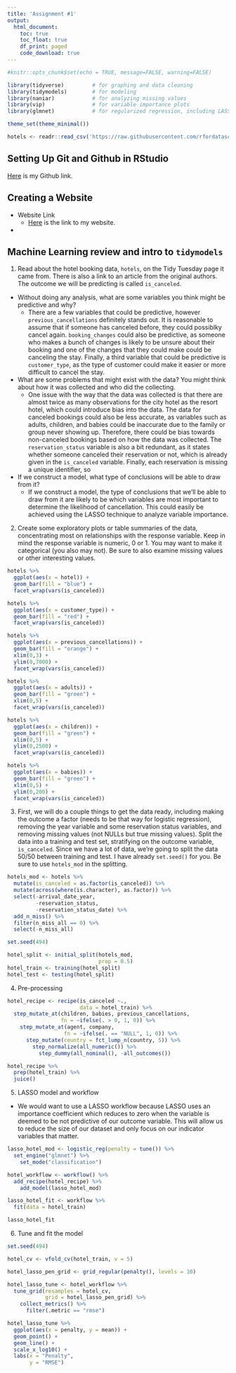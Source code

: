 ```yaml
---
title: 'Assignment #1'
output: 
  html_document:
    toc: true
    toc_float: true
    df_print: paged
    code_download: true
---
```


```r
#knitr::opts_chunk$set(echo = TRUE, message=FALSE, warning=FALSE)
```

```r
library(tidyverse)         # for graphing and data cleaning
library(tidymodels)        # for modeling
library(naniar)            # for analyzing missing values
library(vip)               # for variable importance plots
library(glmnet)            # for regularized regression, including LASSO
```

```r
theme_set(theme_minimal())
```

```r
hotels <- readr::read_csv('https://raw.githubusercontent.com/rfordatascience/tidytuesday/master/data/2020/2020-02-11/hotels.csv')
```


## Setting Up Git and Github in RStudio

[Here](https://github.com/alexdenzler/STAT494_site_Denzler) is my Github link.


## Creating a Website

* Website Link
  + [Here](https://upbeat-hawking-b9ef26.netlify.app) is the link to my website.
  
* 


## Machine Learning review and intro to `tidymodels`

(@) Read about the hotel booking data, `hotels`, on the Tidy Tuesday page it came from. There is also a link to an article from the original authors. The outcome we will be predicting is called `is_canceled`.

* Without doing any analysis, what are some variables you think might be predictive and why?
  + There are a few variables that could be predictive, however `previous_cancellations` definitely stands out. It is reasonable to assume that if someone has canceled before, they could possiblky cancel again. `booking_changes` could also be predictive, as someone who makes a bunch of changes is likely to be unsure about their booking and one of the changes that they could make could be canceling the stay. Finally, a third variable that could be predictive is `customer_type`, as the type of customer could make it easier or more difficult to cancel the stay. 
  
* What are some problems that might exist with the data? You might think about how it was collected and who did the collecting.
  + One issue with the way that the data was collected is that there are almost twice as many observations for the city hotel as the resort hotel, which could introduce bias into the data. The data for canceled bookings could also be less accurate, as variables such as adults, children, and babies could be inaccurate due to the family or group never showing up. Therefore, there could be bias towards non-canceled bookings based on how the data was collected. The `reservation_status` variable is also a bit redundant, as it states whether someone canceled their reservation or not, which is already given in the `is_canceled` variable. Finally, each reservation is missing a unique identifier, so 
  
* If we construct a model, what type of conclusions will be able to draw from it?
  + If we construct a model, the type of conclusions that we'll be able to draw from it are likely to be which variables are most important to determine the likelihood of cancellation. This could easily be achieved using the LASSO technique to analyze variable importance.
  

(@) Create some exploratory plots or table summaries of the data, concentrating most on relationships with the response variable. Keep in mind the response variable is numeric, 0 or 1. You may want to make it categorical (you also may not). Be sure to also examine missing values or other interesting values.

```r
hotels %>% 
  ggplot(aes(x = hotel)) + 
  geom_bar(fill = "blue") + 
  facet_wrap(vars(is_canceled))
```
```r
hotels %>% 
  ggplot(aes(x = customer_type)) + 
  geom_bar(fill = "red") +
  facet_wrap(vars(is_canceled))
```

```r
hotels %>% 
  ggplot(aes(x = previous_cancellations)) +
  geom_bar(fill = "orange") +
  xlim(0,3) +
  ylim(0,7000) +
  facet_wrap(vars(is_canceled))
```


```r
hotels %>% 
  ggplot(aes(x = adults)) + 
  geom_bar(fill = "green") +
  xlim(0,5) +
  facet_wrap(vars(is_canceled))
```
```r
hotels %>% 
  ggplot(aes(x = children)) + 
  geom_bar(fill = "green") +
  xlim(0,5) +
  ylim(0,2500) +
  facet_wrap(vars(is_canceled))
```

```r
hotels %>% 
  ggplot(aes(x = babies)) + 
  geom_bar(fill = "green") +
  xlim(0,5) +
  ylim(0,200) +
  facet_wrap(vars(is_canceled))
```


(@) First, we will do a couple things to get the data ready, including making the outcome a factor (needs to be that way for logistic regression), removing the year variable and some reservation status variables, and removing missing values (not NULLs but true missing values). Split the data into a training and test set, stratifying on the outcome variable, `is_canceled`. Since we have a lot of data, we’re going to split the data 50/50 between training and test. I have already `set.seed()` for you. Be sure to use `hotels_mod` in the splitting.

```r
hotels_mod <- hotels %>% 
  mutate(is_canceled = as.factor(is_canceled)) %>% 
  mutate(across(where(is.character), as.factor)) %>% 
  select(-arrival_date_year,
         -reservation_status,
         -reservation_status_date) %>% 
  add_n_miss() %>% 
  filter(n_miss_all == 0) %>% 
  select(-n_miss_all)

set.seed(494)
```

```r
hotel_split <- initial_split(hotels_mod,
                             prop = 0.5)
hotel_train <- training(hotel_split)
hotel_test <- testing(hotel_split)
```

(@) Pre-processing

```r
hotel_recipe <- recipe(is_canceled ~.,
                       data = hotel_train) %>% 
  step_mutate_at(children, babies, previous_cancellations,
                 fn = ~ifelse(. > 0, 1, 0)) %>% 
    step_mutate_at(agent, company,
                  fn = ~ifelse(. == "NULL", 1, 0)) %>% 
      step_mutate(country = fct_lump_n(country, 5)) %>% 
        step_normalize(all_numeric()) %>% 
          step_dummy(all_nominal(), -all_outcomes())

hotel_recipe %>% 
  prep(hotel_train) %>% 
  juice()
```


(@) LASSO model and workflow
* We would want to use a LASSO workflow because LASSO uses an importance coefficient which reduces to zero when the variable is deemed to be not predictive of our outcome variable. This will allow us to reduce the size of our dataset and only focus on our indicator variables that matter.

```r
lasso_hotel_mod <- logistic_reg(penalty = tune()) %>%
  set_engine("glmnet") %>% 
    set_mode("classification")

hotel_workflow <- workflow() %>%
  add_recipe(hotel_recipe) %>%
    add_model(lasso_hotel_mod)

lasso_hotel_fit <- workflow %>%
  fit(data = hotel_train)

lasso_hotel_fit
```


(@) Tune and fit the model

```r
set.seed(494)

hotel_cv <- vfold_cv(hotel_train, v = 5)

hotel_lasso_pen_grid <- grid_regular(penalty(), levels = 10)

hotel_lasso_tune <- hotel_workflow %>% 
  tune_grid(resamples = hotel_cv,
            grid = hotel_lasso_pen_grid) %>% 
    collect_metrics() %>% 
      filter(.metric == "rmse")
```

```r
hotel_lasso_tune %>% 
  ggplot(aes(x = penalty, y = mean)) +
  geom_point() +
  geom_line() +
  scale_x_log10() +
  labs(x = "Penalty",
       y = "RMSE")
```





